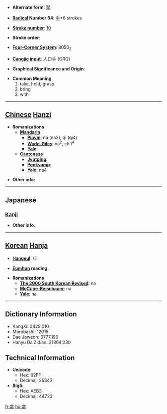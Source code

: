 * '''Alternate form''': [[拏]]

* '''[[Wiktionary:Chinese radical index| Radical]] Number 64''': [[Wiktionary:Chinese radical index 手|手]]+6 strokes

* '''[[Wiktionary:Chinese total strokes index|Stroke number]]''': [[Wiktionary:Chinese total strokes index 10|10]]

* '''Stroke order''': 

* '''[[Wiktionary:Chinese four corner index|Four-Corner System]]''': 8050<sub>2</sub>

* '''[[Wiktionary:Chinese Cangjie index|Cangjie input]]''': 人口手 (ORQ)

* '''Graphical Significance and Origin''': 

* '''Common Meaning'''
*#take, hold, grasp
*# bring
*# with


----

== [[Chinese]] [[Hanzi]] ==

* '''Romanizations'''
** '''[[Mandarin]]'''
*** '''[[Pinyin]]''': ná (na2), qì (qi4)
*** '''[[Wade-Giles]]''': na<sup>2</sup>, ch'i<sup>4</sup>
*** '''[[Yale]]''': 
** '''[[Cantonese]]'''
*** '''[[Jyutping]]''':
*** '''[[Penkyamp]]''': 
*** '''[[Yale]]''': na4

* '''Other info''': 

----

==Japanese==
===[[Kanji]]===
{{kanji|on readings=[[だ]] (da), [[な]] (na)|kun readings=[[ひく]] (hiku)}}

* '''Other info''':  

----

== [[Korean]] [[Hanja]] ==

* '''[[Hangeul]]''': 나

* '''[[Eumhun]] reading''': 

* '''Romanizations'''
** '''[[The 2000 South Korean Revised Romanization|The 2000 South Korean Revised]]''': na
** '''[[McCune-Reischauer]]''': na
** '''[[Yale]]''': na

----

== Dictionary Information ==

* KangXi: 0429.010
* Morobashi: 12015
* Dae Jaweon: 0777.190
* Hanyu Da Zidian: 31864.030

== Technical Information ==

* '''Unicode''':
** Hex: 62FF
** Decimal: 25343
* '''Big5''':
** Hex: AEB3
** Decimal: 44723

[[fr:拿]]
[[hu:拿]]